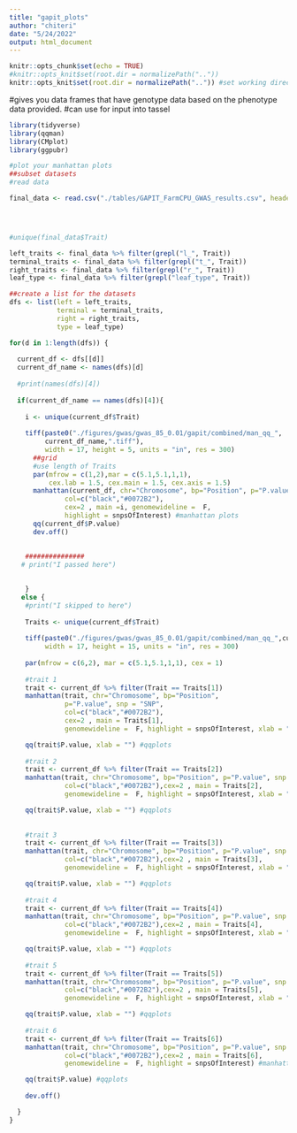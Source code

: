 ```yaml
---
title: "gapit_plots"
author: "chiteri"
date: "5/24/2022"
output: html_document
---
```



```r
knitr::opts_chunk$set(echo = TRUE)
#knitr::opts_knit$set(root.dir = normalizePath(".."))
knitr::opts_knit$set(root.dir = normalizePath("..")) #set working directory for all code chunks
```

#gives you data frames that have genotype data based on the phenotype data provided.
#can use for input into tassel

```r
library(tidyverse)
library(qqman)
library(CMplot)
library(ggpubr)
```


```r
#plot your manhattan plots
##subset datasets
#read data

final_data <- read.csv("./tables/GAPIT_FarmCPU_GWAS_results.csv", header = T)




#unique(final_data$Trait)

left_traits <- final_data %>% filter(grepl("l_", Trait)) 
terminal_traits <- final_data %>% filter(grepl("t_", Trait)) 
right_traits <- final_data %>% filter(grepl("r_", Trait)) 
leaf_type <- final_data %>% filter(grepl("leaf_type", Trait))

##create a list for the datasets
dfs <- list(left = left_traits, 
            terminal = terminal_traits, 
            right = right_traits, 
            type = leaf_type)

for(d in 1:length(dfs)) {
  
  current_df <- dfs[[d]]
  current_df_name <- names(dfs)[d]
  
  #print(names(dfs)[4])
  
  if(current_df_name == names(dfs)[4]){
        
    i <- unique(current_df$Trait)
    
    tiff(paste0("./figures/gwas/gwas_85_0.01/gapit/combined/man_qq_",
         current_df_name,".tiff"), 
         width = 17, height = 5, units = "in", res = 300)
      ##grid
      #use length of Traits
      par(mfrow = c(1,2),mar = c(5.1,5.1,1,1), 
          cex.lab = 1.5, cex.main = 1.5, cex.axis = 1.5)
      manhattan(current_df, chr="Chromosome", bp="Position", p="P.value", snp = "SNP",
              col=c("black","#0072B2"),
              cex=2 , main =i, genomewideline =  F,
              highlight = snpsOfInterest) #manhattan plots
      qq(current_df$P.value)
      dev.off()
    
    
    ###############
   # print("I passed here")
    

    }
   else {
    #print("I skipped to here")
    
    Traits <- unique(current_df$Trait)
    
    tiff(paste0("./figures/gwas/gwas_85_0.01/gapit/combined/man_qq_",current_df_name,".tiff"), 
         width = 17, height = 15, units = "in", res = 300)
    
    par(mfrow = c(6,2), mar = c(5.1,5.1,1,1), cex = 1)
  
    #trait 1
    trait <- current_df %>% filter(Trait == Traits[1])
    manhattan(trait, chr="Chromosome", bp="Position",
              p="P.value", snp = "SNP",
              col=c("black","#0072B2"),
              cex=2 , main = Traits[1],
              genomewideline =  F, highlight = snpsOfInterest, xlab = "") #manhattan plots

    qq(trait$P.value, xlab = "") #qqplots 
    
    #trait 2
    trait <- current_df %>% filter(Trait == Traits[2])
    manhattan(trait, chr="Chromosome", bp="Position", p="P.value", snp = "SNP",
              col=c("black","#0072B2"),cex=2 , main = Traits[2],
              genomewideline =  F, highlight = snpsOfInterest, xlab = "") #manhattan plots

    qq(trait$P.value, xlab = "") #qqplots    
    
    
    #trait 3
    trait <- current_df %>% filter(Trait == Traits[3])
    manhattan(trait, chr="Chromosome", bp="Position", p="P.value", snp = "SNP",
              col=c("black","#0072B2"),cex=2 , main = Traits[3],
              genomewideline =  F, highlight = snpsOfInterest, xlab = "") #manhattan plots

    qq(trait$P.value, xlab = "") #qqplots       
    
    #trait 4
    trait <- current_df %>% filter(Trait == Traits[4])
    manhattan(trait, chr="Chromosome", bp="Position", p="P.value", snp = "SNP",
              col=c("black","#0072B2"),cex=2 , main = Traits[4],
              genomewideline =  F, highlight = snpsOfInterest, xlab = "") #manhattan plots

    qq(trait$P.value, xlab = "") #qqplots     
    
    #trait 5
    trait <- current_df %>% filter(Trait == Traits[5])
    manhattan(trait, chr="Chromosome", bp="Position", p="P.value", snp = "SNP",
              col=c("black","#0072B2"),cex=2 , main = Traits[5],
              genomewideline =  F, highlight = snpsOfInterest, xlab = "") #manhattan plots

    qq(trait$P.value, xlab = "") #qqplots     
    
    #trait 6
    trait <- current_df %>% filter(Trait == Traits[6])
    manhattan(trait, chr="Chromosome", bp="Position", p="P.value", snp = "SNP",
              col=c("black","#0072B2"),cex=2 , main = Traits[6],
              genomewideline =  F, highlight = snpsOfInterest) #manhattan plots

    qq(trait$P.value) #qqplots      
    
    dev.off()

  }
}

```

